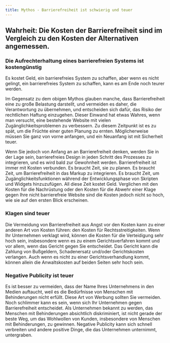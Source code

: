 ```yaml
---
title: Mythos - Barrierefreiheit ist schwierig und teuer
---
```


## Wahrheit: Die Kosten der Barrierefreiheit sind im Vergleich zu den Kosten der Alternativen angemessen.

### Die Aufrechterhaltung eines barrierefreien Systems ist kostengünstig

Es kostet Geld, ein barrierefreies System zu schaffen, aber wenn es nicht gelingt, ein barrierefreies System zu schaffen, kann es am
Ende noch teurer werden.

Im Gegensatz zu dem obigen Mythos glauben manche, dass Barrierefreiheit eine zu große Belastung darstellt, und vermeiden es daher,
die Verantwortung zu übernehmen, und entscheiden sich dafür, das Risiko der rechtlichen Haftung einzugehen. Dieser Einwand hat etwas
Wahres, wenn man versucht, eine bestehende Website mit vielen Zugänglichkeitsproblemen zu verbessern. Zu diesem Zeitpunkt ist es zu
spät, um die Früchte einer guten Planung zu ernten. Möglicherweise müssen Sie ganz von vorne anfangen, und ein Neuanfang ist mit
Sicherheit teuer.

Wenn Sie jedoch von Anfang an an Barrierefreiheit denken, werden Sie in der Lage sein, barrierefreies Design in jeden Schritt des
Prozesses zu integrieren, und es wird bald zur Gewohnheit werden. Barrierefreiheit ist immer mit Kosten verbunden. Es braucht Zeit,
sie zu planen. Es braucht Zeit, um Barrierefreiheit in das Markup zu integrieren. Es braucht Zeit, um Zugänglichkeitsfunktionen
während der Entwicklungsphase von Skripten und Widgets hinzuzufügen. All diese Zeit kostet Geld. Verglichen mit den Kosten für die
Nachrüstung oder den Kosten für die Abwehr einer Klage gegen Ihre nicht barrierefreie Website sind die Kosten jedoch nicht so hoch,
wie sie auf den ersten Blick erscheinen.

### Klagen sind teuer

Die Vermeidung von Barrierefreiheit aus Angst vor den Kosten kann zu einer anderen Art von Kosten führen: den Kosten für
Rechtsstreitigkeiten. Wenn Ihr Unternehmen verklagt wird, können die Kosten für die Verteidigung sehr hoch sein, insbesondere wenn
es zu einem Gerichtsverfahren kommt und vor allem, wenn das Gericht gegen Sie entscheidet. Das Gericht kann die Zahlung von Bußgeldern,
Schadenersatz und/oder Gerichtskosten verlangen. Auch wenn es nicht zu einer Gerichtsverhandlung kommt, können allein die Anwaltskosten
auf beiden Seiten sehr hoch sein.

### Negative Publicity ist teuer

Es ist besser zu vermeiden, dass der Name Ihres Unternehmens in den Medien auftaucht, weil es die Bedürfnisse von Menschen mit
Behinderungen nicht erfüllt. Diese Art von Werbung sollten Sie vermeiden. Noch schlimmer kann es sein, wenn sich Ihr Unternehmen
gegen Barrierefreiheit entscheidet. Als Unternehmen bekannt zu werden, das Menschen mit Behinderungen absichtlich diskriminiert,
ist nicht gerade der beste Weg, um das Wohlwollen von Kunden, insbesondere von Menschen mit Behinderungen, zu gewinnen. Negative
Publicity kann sich schnell verbreiten und andere positive Dinge, die das Unternehmen unternimmt, untergraben.
